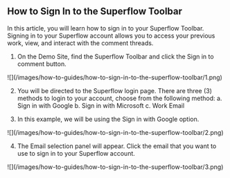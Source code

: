 ## How to Sign In to the Superflow Toolbar

In this article, you will learn how to sign in to your Superflow Toolbar. Signing in to your Superflow account allows you to access your previous work, view, and interact with the comment threads.

1. On the Demo Site, find the Superflow Toolbar and click the Sign in to comment button.

<Frame>
![](/images/how-to-guides/how-to-sign-in-to-the-superflow-toolbar/1.png)
</Frame>

2. You will be directed to the Superflow login page. There are three (3) methods to login to your account, choose from the following method:
    a. Sign in with Google
    b. Sign in with Microsoft
    c. Work Email


3. In this example, we will be using the Sign in with Google option.

<Frame>
![](/images/how-to-guides/how-to-sign-in-to-the-superflow-toolbar/2.png)
</Frame>


4. The Email selection panel will appear. Click the email that you want to use to sign in to your Superflow account.

<Frame>
![](/images/how-to-guides/how-to-sign-in-to-the-superflow-toolbar/3.png)
</Frame>